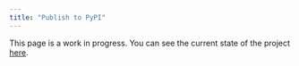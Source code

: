 ```yaml
---
title: "Publish to PyPI"
---
```


This page is a work in progress. You can see the current state of the project [here](https://github.com/yellow-sunflower/python-packaging-essentials).
